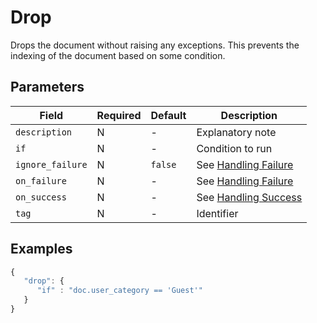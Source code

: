 
# Drop

<Synopsis>
Drops the document without raising any exceptions. This prevents the indexing of the document based on some condition.
</Synopsis>

## Parameters

|Field|Required|Default|Description|
|---|---|---|---|
|`description`|N|-|Explanatory note|
|`if`|N|-|Condition to run|
|`ignore_failure`|N|`false`|See [Handling Failure](../handling-failure.mdx)|
|`on_failure`|N|-|See [Handling Failure](../handling-failure.mdx)|
|`on_success`|N|-|See [Handling Success](../handling-success.mdx)|
|`tag`|N|-|Identifier|

## Examples

```js
{
   "drop": {
      "if" : "doc.user_category == 'Guest'"
   }
}
```
